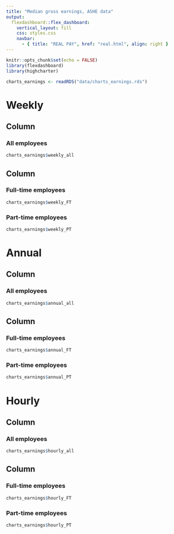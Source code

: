 ```yaml
---
title: "Median gross earnings, ASHE data"
output: 
  flexdashboard::flex_dashboard:
    vertical_layout: fill
    css: styles.css
    navbar: 
      - { title: "REAL PAY", href: "real.html", align: right }
---
```



```r
knitr::opts_chunk$set(echo = FALSE)
library(flexdashboard)
library(highcharter)
```

```r

charts_earnings <- readRDS("data/charts_earnings.rds")

```

# Weekly

## Column

### All employees

```r

charts_earnings$weekly_all

```

## Column {.tabset}

### Full-time employees

```r

charts_earnings$weekly_FT

```

### Part-time employees

```r

charts_earnings$weekly_PT

```

# Annual

## Column

### All employees

```r

charts_earnings$annual_all

```

## Column {.tabset}

### Full-time employees

```r

charts_earnings$annual_FT

```

### Part-time employees

```r

charts_earnings$annual_PT

```

# Hourly

## Column

### All employees

```r

charts_earnings$hourly_all

```

## Column {.tabset}

### Full-time employees

```r

charts_earnings$hourly_FT

```

### Part-time employees

```r

charts_earnings$hourly_PT

```
